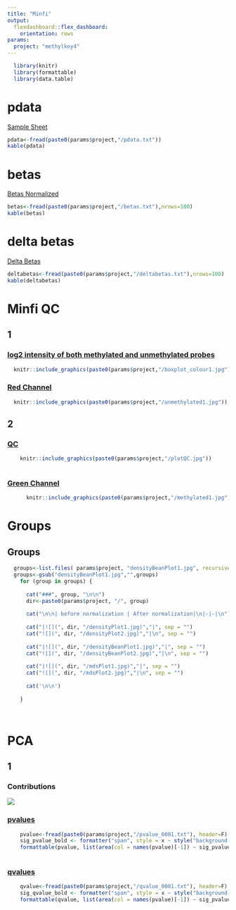 ```yaml
---
title: "Minfi"
output: 
  flexdashboard::flex_dashboard:
    orientation: rows
params:
  project: "methylkey4"
---
```


```r
  library(knitr)
  library(formattable)
  library(data.table)
```

# pdata

[ Sample Sheet ](`r params$project`/pdata.txt)

```r
pdata<-fread(paste0(params$project,"/pdata.txt"))
kable(pdata)

```

# betas

[ Betas Normalized ](`r params$project`/betas.txt)

```r
betas<-fread(paste0(params$project,"/betas.txt"),nrows=100)
kable(betas)

```

# delta betas

[ Delta Betas ](`r params$project`/deltabetas.txt)

```r
deltabetas<-fread(paste0(params$project,"/deltabetas.txt"),nrows=100)
kable(deltabetas)

```

# Minfi QC

## 1

### [ log2 intensity of both methylated and unmethylated probes ](`r params$project`/boxplot_colour1.jpg)

```r
  knitr::include_graphics(paste0(params$project,"/boxplot_colour1.jpg"))
```
	
### [ Red Channel ](`r params$project`/plotQC.jpg)

```r
  knitr::include_graphics(paste0(params$project,"/unmethylated1.jpg"))

```
	
## 2	
	
### [ QC ](`r params$project`/plotQC.jpg)
	
```r
	knitr::include_graphics(paste0(params$project,"/plotQC.jpg"))
	
```	

### [ Green Channel ](`r params$project`/plotQC.jpg)

```r
	  knitr::include_graphics(paste0(params$project,"/methylated1.jpg"))

```


# Groups


## Groups {.tabset .tabset-fade .tabset-pills}

```r
  groups<-list.files( params$project, "densityBeanPlot1.jpg", recursive=T )
  groups<-gsub("densityBeanPlot1.jpg","",groups)
	for (group in groups) {
	  
	  cat("###", group, "\n\n")
	  dir<-paste0(params$project, "/", group)
	  
	  cat("\n\n| before normalization | After normalization|\n|-|-|\n")
	  
	  cat("|![](", dir, "/densityPlot1.jpg)","|", sep = "")
	  cat("![](", dir, "/densityPlot2.jpg)","|\n", sep = "")
	  
	  cat("|![](", dir, "/densityBeanPlot1.jpg)","|", sep = "")
	  cat("![](", dir, "/densityBeanPlot2.jpg)","|\n", sep = "")
	  
	  cat("|![](", dir, "/mdsPlot1.jpg)","|", sep = "")
	  cat("![](", dir, "/mdsPlot2.jpg)","|\n", sep = "")
	  
	  cat('\n\n')
	  
	}
	
	
```


# PCA 

## 1 {.tabset .tabset-fade .tabset-pills}

### Contributions

[ ![](`r params$project`/pca_contributions_0001.jpg) ](`r params$project`/pca_contributions_0001.jpg)

### [ pvalues ](`r params$project`/pvalue_0001.txt)

```r
    pvalue<-fread(paste0(params$project,"/pvalue_0001.txt"), header=F)
    sig_pvalue_bold <- formatter("span", style = x ~ style("background-color" = ifelse(x <= 1e-5, "pink", ifelse(x <= 0.05, "palegoldenrod", "transparent"))))
    formattable(pvalue, list(area(col = names(pvalue)[-1]) ~ sig_pvalue_bold ))
    
```

### [ qvalues ](`r params$project`/qvalue_0001.txt)

```r
    qvalue<-fread(paste0(params$project,"/qvalue_0001.txt"), header=F)
    sig_qvalue_bold <- formatter("span", style = x ~ style("background-color" = ifelse(x <= 0.05, "pink", ifelse(x <= 0.1, "palegoldenrod", "transparent"))))
    formattable(qvalue, list(area(col = names(pvalue)[-1]) ~ sig_pvalue_bold ))
    
```